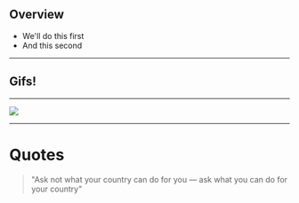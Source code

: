 
<Section>

# Overview

- We'll do this first
- And this second

</Section>

---

<Section>

# Gifs!

</Section>

---

<Image src="https://media3.giphy.com/media/K6VhXtbgCXqQU/giphy.gif" />

---

# Quotes

> "Ask not what your country can do for you — ask what you can do for your country"
